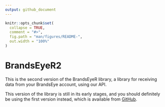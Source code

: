 ```yaml
---
output: github_document
---
```


<!-- README.md is generated from README.Rmd. Please edit that file -->

```r
knitr::opts_chunk$set(
  collapse = TRUE,
  comment = "#>",
  fig.path = "man/figures/README-",
  out.width = "100%"
)
```
# BrandsEyeR2

This is the second version of the BrandsEyeR library, a library for receiving data
from your BrandsEye account, using our API.

This version of the library is still in its early stages, and you should definitely be 
using the first version instead, which is available from [GitHub][brandseyer].


[brandseyer]: https://github.com/brandseye/brandseyer  "The original brandseyer library"
